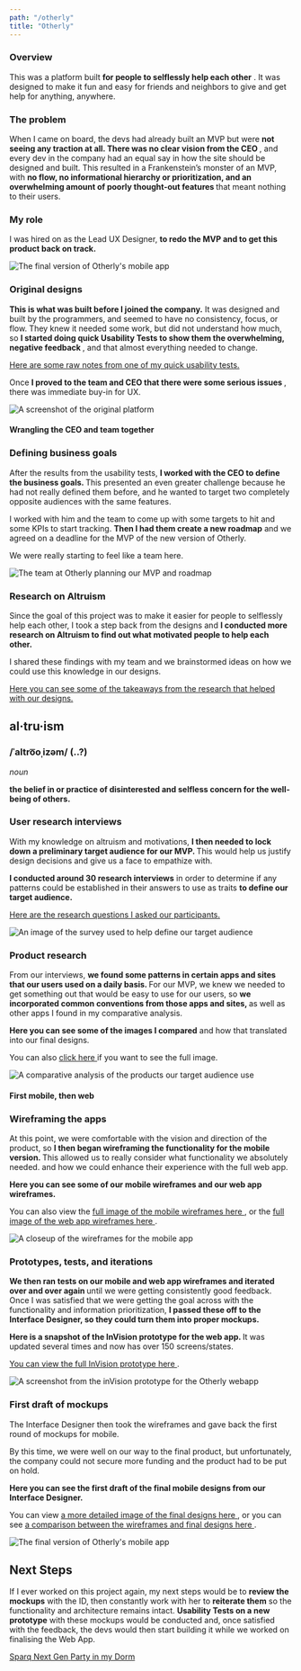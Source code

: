 ```yaml
---
path: "/otherly"
title: "Otherly"
---
```





<WorkLayout project={projects.otherly} projectTitle={props.pageContext.frontmatter.title} projectType="Freelance Project">
  <SEO title={props.pageContext.frontmatter.title} />
    <section>
    <div class="grid wrapper">
      <div class="grid__item work__text">
        <h3>Overview</h3>
        <p>
          This was a platform built
          <strong>for people to selflessly help each other</strong>
          . It was designed to make it fun and easy for friends and neighbors to give and get help for anything, anywhere.
        </p>
        <h3>The problem</h3>
        <p>
          When I came on board, the devs had already built an MVP but were
          <strong>
            not seeing any traction at all. There was no clear vision from the CEO
          </strong>
          , and every dev in the company had an equal say in how the site should be designed and built. This resulted in a Frankenstein&rsquo;s monster of an MVP, with
          <strong>
            no flow, no informational hierarchy or prioritization, and an overwhelming amount of poorly thought-out features
          </strong>
          that meant nothing to their users.
        </p>
        <h3>My role</h3>
        <p>
          I was hired on as the Lead UX Designer,
          <strong>
            to redo the MVP and to get this product back on track.
          </strong>
        </p>
      </div>
      <div class="grid__item grid__image">
        <img src="/images/otherly-01.jpg" alt="The final version of Otherly's mobile app" />
      </div>
    </div>
  </section>
  <section>
    <div class="grid wrapper">
      <div class="grid__item work__text">
        <h3>Original designs</h3>
        <p>
          <strong>This is what was built before I joined the company.</strong>
          It was designed and built by the programmers, and seemed to have no consistency, focus, or flow. They knew it needed some work, but did not understand how much, so
          <strong>
            I started doing quick Usability Tests to show them the overwhelming, negative feedback
          </strong>
          , and that almost everything needed to change.
        </p>
        <p>
          <a href="https://docs.google.com/document/d/1gFmh2xnEdWYQS0itI9TO8oxCf1OyO4CmmD_FpzmPP88/edit?usp=sharing">
            Here are some raw notes from one of my quick usability tests.
          </a>
        </p>
        <p>
          Once
          <strong>
            I proved to the team and CEO that there were some serious issues
          </strong>
          , there was immediate buy-in for UX.
        </p>
      </div>
      <div class="grid__item grid__image">
        <img src="/images/otherly-02.jpg" alt="A screenshot of the original platform" />
      </div>
    </div>
  </section>
  <section>
    <div class="grid wrapper">
      <div class="grid__item work__text">
        <h4>Wrangling the CEO and team together</h4>
        <h3>Defining business goals</h3>
        <p>
          After the results from the usability tests,
          <strong>
            I worked with the CEO to define the business goals.
          </strong>
          This presented an even greater challenge because he had not really defined them before, and he wanted to target two completely opposite audiences with the same features.
        </p>
        <p>
          I worked with him and the team to come up with some targets to hit and some KPIs to start tracking.
          <strong>Then I had them create a new roadmap</strong>
          and we agreed on a deadline for the MVP of the new version of Otherly.
        </p>
        <p>We were really starting to feel like a team here.</p>
      </div>
      <div class="grid__item grid__image">
        <img src="/images/otherly-03.jpg" alt="The team at Otherly planning our MVP and roadmap" />
      </div>
    </div>
  </section>
  <section>
    <div class="grid wrapper">
      <div class="grid__item work__text">
        <h3>Research on Altruism</h3>
        <p>
          Since the goal of this project was to make it easier for people to selflessly help each other, I took a step back from the designs and
          <strong>
            I conducted more research on Altruism to find out what motivated people to help each other.
          </strong>
        </p>
        <p>
          I shared these findings with my team and we brainstormed ideas on how we could use this knowledge in our designs.
        </p>
          <a href="https://docs.google.com/document/d/11woL0YinvNbEPvpl0YirsqqajYjXTZlA78zTQT9r4zc/edit?usp=sharing">
            Here you can see some of the takeaways from the research that helped with our designs.
          </a>
      </div>
      <div class="grid__item grid__image">
        <h2 class="no-margin-bottom">al&middot;tru&middot;ism</h2>
        <h3 class="lowercase">
          /&#x2C8;altro&#x35E;o&#x2CC;iz&#x259;m/ (..?)
        </h3>
        <p class="no-margin-bottom"><em>noun</em></p>
        <p>
          <strong>
            the belief in or practice of disinterested and selfless concern for the well-being of others.
          </strong>
        </p>
      </div>
    </div>
  </section>
  <section>
    <div class="grid wrapper">
      <div class="grid__item work__text">
        <h3>User research interviews</h3>
        <p>
          With my knowledge on altruism and motivations,
          <strong>
            I then needed to lock down a preliminary target audience for our MVP.
          </strong>
          This would help us justify design decisions and give us a face to empathize with.
        </p>
        <p>
          <strong>I conducted around 30 research interviews</strong>
          in order to determine if any patterns could be established in their answers to use as traits
          <strong>to define our target audience.</strong>
        </p>
        <p>
          <a href="https://docs.google.com/forms/d/e/1FAIpQLSdExMPZ9rj9ln75_TH8r69h1j8wG3vv2OQusfOp4JbW_uw38g/viewform">
            Here are the research questions I asked our participants.
          </a>
        </p>
      </div>
      <div class="grid__item grid__image">
        <img src="/images/otherly-04.jpg" alt="An image of the survey used to help define our target audience" />
      </div>
    </div>
  </section>
  <section>
    <div class="grid wrapper">
      <div class="grid__item work__text">
        <h3>Product research</h3>
        <p>
          From our interviews,
          <strong>
            we found some patterns in certain apps and sites that our users used on a daily basis.
          </strong>
          For our MVP, we knew we needed to get something out that would be easy to use for our users, so
          <strong>
            we incorporated common conventions from those apps and sites,
          </strong>
          as well as other apps I found in my comparative analysis.
        </p>
        <p>
          <strong>Here you can see some of the images I compared</strong>
          and how that translated into our final designs.
        </p>
        <p>
          You can also
          <a href="/images/otherly-05-large.jpg" target="blank">
            click here
          </a>
          if you want to see the full image.
        </p>
      </div>
      <div class="grid__item grid__image">
        <img src="/images/otherly-05.jpg" alt="A comparative analysis of the products our target audience use" />
      </div>
    </div>
  </section>
  <section>
    <div class="grid wrapper">
      <div class="grid__item work__text">
        <h4>First mobile, then web</h4>
        <h3>Wireframing the apps</h3>
        <p>
          At this point, we were comfortable with the vision and direction of the product, so
          <strong>
            I then began wireframing the functionality for the mobile version.
          </strong>
          This allowed us to really consider what functionality we absolutely needed. and how we could enhance their experience with the full web app.
        </p>
        <p>
          <strong>
            Here you can see some of our mobile wireframes and our web app wireframes.
          </strong>
        </p>
        <p>
          You can also view the
          <a href="/images/otherly-06-large-01.jpg">
            full image of the mobile wireframes here
          </a>
          , or the
          <a href="/images/otherly-06-large-02.jpg">
            full image of the web app wireframes here
          </a>
          .
        </p>
      </div>
      <div class="grid__item grid__image">
        <img src="/images/otherly-06.jpg" alt="A closeup of the wireframes for the mobile app" />
      </div>
    </div>
  </section>
  <section>
    <div class="grid wrapper">
      <div class="grid__item work__text">
        <h3>Prototypes, tests, and iterations</h3>
        <p>
          <strong>
            We then ran tests on our mobile and web app wireframes and iterated over and over again
          </strong>
          until we were getting consistently good feedback. Once I was satisfied that we were getting the goal across with the functionality and information prioritization,
          <strong>
            I passed these off to the Interface Designer, so they could turn them into proper mockups.
          </strong>
        </p>
        <p>
          <strong>
            Here is a snapshot of the InVision prototype for the web app.
          </strong>
          It was updated several times and now has over 150 screens/states.
        </p>
        <p>
          <a href="https://invis.io/MAOKIYGE5JV" target="blank">
            You can view the full InVision prototype here
          </a>
          .
        </p>
      </div>
      <div class="grid__item grid__image">
        <img src="/images/otherly-07.jpg" alt="A screenshot from the inVision prototype for the Otherly webapp" />
      </div>
    </div>
  </section>
  <section>
    <div class="grid wrapper">
      <div class="grid__item work__text">
        <h3>First draft of mockups</h3>
        <p>
          The Interface Designer then took the wireframes and gave back the first round of mockups for mobile.
        </p>
        <p>
          By this time, we were well on our way to the final product, but unfortunately, the company could not secure more funding and the product had to be put on hold.
        </p>
        <p>
          <strong>
            Here you can see the first draft of the final mobile designs from our Interface Designer.
          </strong>
        </p>
        <p>
          You can view
          <a href="/images/otherly-11.jpg" target="blank">
            a more detailed image of the final designs here
          </a>
          , or you can see
          <a href="/images/otherly-12.jpg" target="blank">
            a comparison between the wireframes and final designs here
          </a>
          .
        </p>
      </div>
      <div class="grid__item grid__image">
        <img src="/images/otherly-01.jpg" alt="The final version of Otherly's mobile app" />
      </div>
    </div>
  </section>
  <section class="next-steps">
    <div class="grid wrapper">
      <div class="grid__item work__text">
        <h2>Next Steps</h2>
      </div>
      <div class="grid__item grid__image">
        <p>
          If I ever worked on this project again, my next steps would be to
          <strong>review the mockups</strong>
          with the ID, then constantly work with her to
          <strong>reiterate them</strong>
          so the functionality and architecture remains intact.
          <strong>Usability Tests on a new prototype</strong>
          with these mockups would be conducted and, once satisfied with the feedback, the devs would then start building it while we worked on finalising the Web App.
        </p>
      </div>
    </div>
  </section>
  <section class="more-projects">
    <a class="more-projects__project more-projects__project--previous" href="/work/sparq-next-gen" style="background-image: url('/images/sparq-next-gen-01.jpg')">
      <span class="more-projects__project__title">Sparq Next Gen</span>
    </a>
    <a class="more-projects__project more-projects__project--next" href="/work/party-in-my-dorm" style="background-image: url('/images/party-in-my-dorm-02.jpg')">
      <span class="more-projects__project__title">Party in my Dorm</span>
    </a>
  </section>
</WorkLayout>
